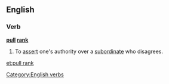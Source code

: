 ==English==

===Verb===
'''[[pull]] [[rank]]'''

# {{context|idiomatic}} To [[assert]] one's authority over a [[subordinate]] who disagrees.

[[Category:English verbs]]

[[et:pull rank]]